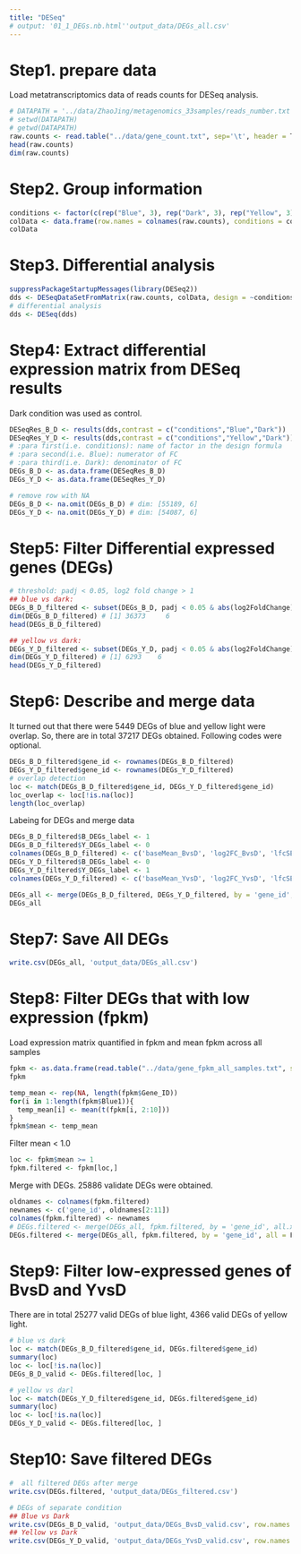 ```yaml
---
title: "DESeq"
# output: '01_1_DEGs.nb.html''output_data/DEGs_all.csv'
---
```


# Step1. prepare data

Load metatranscriptomics data of reads counts for DESeq analysis. 
```r
# DATAPATH = '../data/ZhaoJing/metagenomics_33samples/reads_number.txt'
# setwd(DATAPATH)
# getwd(DATAPATH)
raw.counts <- read.table("../data/gene_count.txt", sep='\t', header = T,row.names = 1)
head(raw.counts)
dim(raw.counts)
```
# Step2. Group information
```r
conditions <- factor(c(rep("Blue", 3), rep("Dark", 3), rep("Yellow", 3)), levels = c("Blue","Dark", "Yellow"))
colData <- data.frame(row.names = colnames(raw.counts), conditions = conditions)
colData
```
# Step3. Differential analysis
```r
suppressPackageStartupMessages(library(DESeq2))
dds <- DESeqDataSetFromMatrix(raw.counts, colData, design = ~conditions)
# differential analysis
dds <- DESeq(dds)
```


# Step4: Extract differential expression matrix from DESeq results

Dark condition was used as control. 
```r
DESeqRes_B_D <- results(dds,contrast = c("conditions","Blue","Dark")) 
DESeqRes_Y_D <- results(dds,contrast = c("conditions","Yellow","Dark")) 
# :para first(i.e. conditions): name of factor in the design formula
# :para second(i.e. Blue): numerator of FC
# :para third(i.e. Dark): denominator of FC
DEGs_B_D <- as.data.frame(DESeqRes_B_D)
DEGs_Y_D <- as.data.frame(DESeqRes_Y_D)

# remove row with NA
DEGs_B_D <- na.omit(DEGs_B_D) # dim: [55189, 6]
DEGs_Y_D <- na.omit(DEGs_Y_D) # dim: [54087, 6]

```

# Step5: Filter Differential expressed genes (DEGs)
```r
# threshold: padj < 0.05, log2 fold change > 1
## blue vs dark:
DEGs_B_D_filtered <- subset(DEGs_B_D, padj < 0.05 & abs(log2FoldChange) > 1)
dim(DEGs_B_D_filtered) # [1] 36373     6
head(DEGs_B_D_filtered)

## yellow vs dark:
DEGs_Y_D_filtered <- subset(DEGs_Y_D, padj < 0.05 & abs(log2FoldChange) > 1)
dim(DEGs_Y_D_filtered) # [1] 6293    6
head(DEGs_Y_D_filtered)
```
# Step6: Describe and merge data
It turned out that there were 5449 DEGs of blue and yellow light were overlap. So, there are in total 37217 DEGs obtained. 
Following codes were optional.
```r
DEGs_B_D_filtered$gene_id <- rownames(DEGs_B_D_filtered)
DEGs_Y_D_filtered$gene_id <- rownames(DEGs_Y_D_filtered)
# overlap detection 
loc <- match(DEGs_B_D_filtered$gene_id, DEGs_Y_D_filtered$gene_id)
loc_overlap <- loc[!is.na(loc)]
length(loc_overlap) 

```
Labeing for DEGs and merge data
```r
DEGs_B_D_filtered$B_DEGs_label <- 1
DEGs_B_D_filtered$Y_DEGs_label <- 0
colnames(DEGs_B_D_filtered) <- c('baseMean_BvsD', 'log2FC_BvsD', 'lfcSE_BvsD', 'stat_BvsD', 'pvalue_BvsD', 'padj_BvsD', 'gene_id', 'B_DEGs_label', 'Y_DEGs_label')
DEGs_Y_D_filtered$B_DEGs_label <- 0
DEGs_Y_D_filtered$Y_DEGs_label <- 1
colnames(DEGs_Y_D_filtered) <- c('baseMean_YvsD', 'log2FC_YvsD', 'lfcSE_YvsD', 'stat_YvsD', 'pvalue_YvsD', 'padj_YvsD', 'gene_id', 'B_DEGs_label', 'Y_DEGs_label')

DEGs_all <- merge(DEGs_B_D_filtered, DEGs_Y_D_filtered, by = 'gene_id', all = T)
DEGs_all

```

# Step7: Save All DEGs
```r
write.csv(DEGs_all, 'output_data/DEGs_all.csv')
```

# Step8: Filter DEGs that with low expression (fpkm)
Load expression matrix quantified in fpkm and mean fpkm across all samples
```r
fpkm <- as.data.frame(read.table("../data/gene_fpkm_all_samples.txt", sep='\t', header = T, colClasses = c('character', rep('numeric', 9))))
fpkm

temp_mean <- rep(NA, length(fpkm$Gene_ID))
for(i in 1:length(fpkm$Blue1)){
  temp_mean[i] <- mean(t(fpkm[i, 2:10]))
}
fpkm$mean <- temp_mean
```

Filter mean < 1.0
```r
loc <- fpkm$mean >= 1
fpkm.filtered <- fpkm[loc,]
```

Merge with DEGs. 25886 validate DEGs were obtained.
```r
oldnames <- colnames(fpkm.filtered)
newnames <- c('gene_id', oldnames[2:11])
colnames(fpkm.filtered) <- newnames
# DEGs.filtered <- merge(DEGs_all, fpkm.filtered, by = 'gene_id', all.x = F, all.y = F)
DEGs.filtered <- merge(DEGs_all, fpkm.filtered, by = 'gene_id', all = F)
```

# Step9: Filter low-expressed genes of BvsD and YvsD
There are in total 25277 valid DEGs of blue light, 4366 valid DEGs of yellow light.
```r
# blue vs dark
loc <- match(DEGs_B_D_filtered$gene_id, DEGs.filtered$gene_id)
summary(loc)
loc <- loc[!is.na(loc)]
DEGs_B_D_valid <- DEGs.filtered[loc, ]

# yellow vs darl
loc <- match(DEGs_Y_D_filtered$gene_id, DEGs.filtered$gene_id)
summary(loc)
loc <- loc[!is.na(loc)]
DEGs_Y_D_valid <- DEGs.filtered[loc, ]
```


# Step10: Save filtered DEGs
```r
#  all filtered DEGs after merge 
write.csv(DEGs.filtered, 'output_data/DEGs_filtered.csv')

# DEGs of separate condition
## Blue vs Dark
write.csv(DEGs_B_D_valid, 'output_data/DEGs_BvsD_valid.csv', row.names = FALSE)
## Yellow vs Dark
write.csv(DEGs_Y_D_valid, 'output_data/DEGs_YvsD_valid.csv', row.names = FALSE)
```

